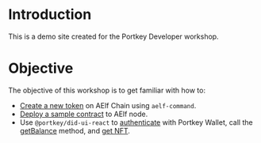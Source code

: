 # Introduction

This is a demo site created for the Portkey Developer workshop.

# Objective

The objective of this workshop is to get familiar with how to:

- [Create a new token](/create-token) on AElf Chain using `aelf-command`.
- [Deploy a sample contract](/deploy-smart-contract) to AElf node.
- Use `@portkey/did-ui-react` to [authenticate](/portkey-sign-in) with Portkey Wallet, call the [getBalance](/get-balance) method, and [get NFT](/get-nft).
